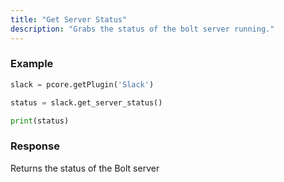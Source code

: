 ```yaml
---
title: "Get Server Status"
description: "Grabs the status of the bolt server running."
---
```


### Example
```python Slack\Scripts\client\prism\api.py lines icon="python"
slack = pcore.getPlugin('Slack')

status = slack.get_server_status()

print(status)
```
  
### Response
<ResponseField name="status" type="String">
    Returns the status of the Bolt server
</ResponseField>
  
